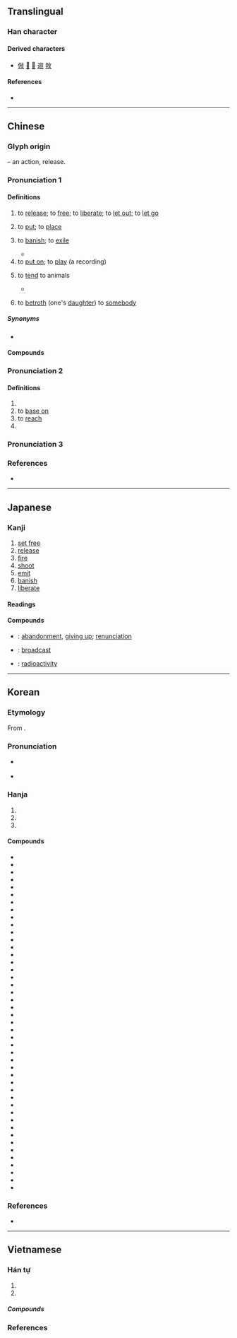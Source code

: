 {{character info}}
==Translingual==
{{stroke order|strokes=8}}

===Han character===
{{Han char|rn=66|rad=攴|as=04|sn=8|four=08240|canj=YSOK|ids=⿰方攵}}

====Derived characters====
* [[倣]] [[𤊦]] [[𥓴]] [[䢟]] [[敖]]

====References====
* {{Han ref|kx=0469.030|dkj=13133|dj=0818.050|hdz=21451.110|uh=653E|ud=25918|bh=A9F1|bd=43505}}

----

==Chinese==
{{zh-forms}}

===Glyph origin===
{{Han etym}}
{{Han compound|方|攴|alt2=攵|t2=hand, action|ls=psc|c1=p|c2=s}} – an action, release.

===Pronunciation 1===
{{zh-pron
|m=fàng
|m-s=fang4
|c=fong3
|c-t=
|g=fong4
|h=pfs=piong/fong;gd=biong4/fong4
|h_note=piong - vernacular; fong - literary
|j=fon3
|mb=bo̤̿ng/huo̤̿ng
|mb=bo̤̿ng - vernacular; huo̤̿ng - literary
|md=huóng/buóng
|mn=ml,jj,tw:pàng/ml,jj,tw:hàng/ml,jj,tw:hòng
|mn_note=pàng - vernacular; hàng - vernacular (“to swell”, also written as 胮); hòng - literary
|mn-t=bang3/huang3
|mn-t_note=bang3 - vernacular; huang3 - literary
|w=2faan
|x=fan4
|mc=2
|oc=2,2
|ma=y
|cat=v
}}

====Definitions====
{{zh-hanzi}}

# to [[release]]; to [[free]]; to [[liberate]]; to [[let out]]; to [[let go]]
#: {{zh-x|放 鞭炮|to '''set off''' firecrackers}}
# to [[put]]; to [[place]]
#: {{zh-x|把 書本 放 在 桌子{zi} 上{shang}。|'''Place''' the books on the desk.}}
# {{zh-o}} to [[banish]]; to [[exile]]
#* {{zh-x|^齊 ^宣-王 問 曰：「^湯 放 ^桀，^武王 伐 ^紂，有 諸？」|[[w:King Xuan of Qi|King Xuan of Qi]] asked, saying, 'Was it so, that [[w:Tang of Shang|Tang]] banished [[w:Jie of Xia|Jie]], and that [[w:King Wu of Zhou|King Wu]] smote [[w:King Zhou of Shang|Zhou]]?'|ref=Mencius-L}}
# to [[put on]]; to [[play]] (a recording)
#: {{zh-x|放 音樂|to '''play''' music}}
# to [[tend]] to animals
#* {{quote-book|zh|year=1949|editor={{w2|zh|林漢達}}|quotee={{lang|zh|劉廷雙}}|chapter={{lang|zh|文盲農民的成績}}|title={{lang|zh|新文字手冊}} (Sin Wenz Shouce)|trans-title=|edition=1st|publisher={{lang|zh|中華書局出版}} (Zhonghua Shugy Chuban)|pageurl=|page=29}}
#*: {{lang|zh|{{ruby|[我](Wo)[從](cung)[八歲](ba-suei)[到](dao)[十一](sh-i)[歲](suei)，[在](zai)[堡](Pu)[石](Sh)[圖](Tu)[張](Zhang)[洪貴](Hung-guei)[家](gia)'''[放](Fang)[&#32;](&#40;fang&#41;)'''[豬](Zhu)[&#32;](&#40;zhu&#41;)，[二](r)[年](nian)。[十一](Sh-i)[歲](suei)[到](dao)[十三](sh-san)[歲](suei)，[在](zai)[茂林](Maolin)[東](dung)[孟移屯](Mengjituen)[劉](Liu)[長春](Chang-Chuen)[家](gia)'''[放](fang)'''[馬](ma)。}}}}
#*:: {{zh-x|我 從 八-歲 到 十一-歲，在 ^堡{pù}石圖 @^張.^洪貴 家 放豬，二-年。十一-歲 到 十三-歲，在 ^茂林 東 ^孟移屯 @^劉.^長春 家 放馬。|From eight years of age to eleven years of age, I served as a [[swineherd]] for Zhang Honggui at Pushitu for two years. From eleven years of age to thirteen years of age, I served as a [[groom]] for Liu Changchun at East Mengyitun, Maolin.|M-NE}}
# {{lb|zh|Sichuanese}} to [[betroth]] (one's [[daughter]]) to [[somebody]]
#: {{zh-syn|許配}}

=====Synonyms=====
* {{sense|to place}}
{{zh-dial}}

====Compounds====
{{zh-der|放屁|放射性|寄放|大放厥詞|休牛放馬|弧放電|大放厥辭|宏放|心花怒放|停放|大放異采|下放|存放|性開放|大放光明|彈性放假|奔放|天放|劈牌放對|不放心|仙人放屁|含苞待放|怒放|公地放領|得錢賣放|安放|不放鬆|含苞未放|大放盤|州官放火|展放|不放逸|尖端放電|小放牛|一床三放|奢放|大放悲聲|大放異彩|外放|亂放炮|含苞欲放|吊放聲納|平放|投放|放誕不羈|放肆荒唐|放假|放蕩不羈|放逐|放下屠刀|收放自如|放下身段|放誕風流|毛寶放龜|放蕩任氣|燃放|放歌|放堂|放著|放量|放刁|放牧|放燈|放熱反應|疏放|放情丘壑|放睡|放魚入海|放馬後砲|放誕詭僻|放年學|放稅|有的放矢|放翁|放言高論|放手|放包袱|放縱不拘|放船|放寬|放映室|放緩|放賞|放野|放牛歸馬|放心不下|放養|放縱不羈|放二四|放赦|放恣|殺人放火|放山雞|放生會|放人一馬|放散|放刁撒潑|放夜|放射汙染|放膽|放羊|拆放市場|放鷹逐犬|放死放活|放風箏|撒放|放腳|捉放曹|放棄|放野鵓鴿|放水鴨|摩頂放踵|排放|放射|抒放|放斷鷂|放印子錢|放射化學|放映|放下臉|放手一搏|放倒身|放響炮|放手銃|放精神著|放過一馬|放翻|放乖|放屁添風|放魚|放口風|放懷|生放|放慢線兒|放溜|放在眼裡|放告|放平|放入|放災|播放|放鴿子|放小菜兒|放浪不羈|放富差貧|放賴|放映影幕|放頭|放風|放黨|放話|放肆|放粥|放冷箭|放腳隊|放款|放眼望去|放寬心|放桄兒|放尊重|放屁文字|放帳|百花齊放|牧放|放花|放定|放屁辣臊|放來生債|放眼|放乖潑|放射源|海洋放流|放大率|放良書|擔保放款|放牛吃草|放命|放勛|放解|放心|放水燈|放眼天下|放虎自衛|盤放|放在心上|放囊的|放虎歸山|放生|擺放|放步|放水火|放射線|放黜|放鷹|放缺|放停|放置|放大器|放屏|放下黑臉|放重|放空炮|放煙幕|放大|放馬過來|放意|放任自流|放進|放爆竹|放焰口|放工|放京債|放懞掙|放過|放龍入海|放療|放火|放潑|放青|放紛|盛放|放告牌|放飯流歠|放免|白放|放縱|狂放|抵押放款|放誕|放浪形骸|放對|放曠|撒騷放屁|放榜|放浪|放倒|放空|放影機|放邪火|放箭|牧牛放馬|放假日|放任行為|放學|放走|放歹|放映機|投資放款|放春|活期放款|流放|放洋|放獵|放債|放聲大哭|施放|放出手眼|無的放矢|放行|放番|押放|放牛班|放刁把濫|發放|放淤|歸馬放牛|放電|放封|放聲|放言|放牌|放屁蟲|放領|放牧地|放慢|放哨|放盤|放口|放冷炮|放良|放人|放牧業|放肆話|放血|放河燈|桀逆放恣|放臣|曠放|放開|撒潑放刁|放蕩弛縱|放任|放頭牌|放響馬|放鞭炮|放青苗|放野火|放達|放車|放賑|放蕩|放荒|放花炮|放花兒|放線|放空氣|放目|放狂乖|放炮|放水|放氣|放晴|放意暢懷|放大鏡|放下|放鬆|攙放|放參|放牛|誕放|耕地放領|開放系統|解放軍|開放電路|行放|釋放|縱放心猿|解放區|頓放|馬放南山|素放|輝光放電|飛放|粗放農業|見兔放鷹|解放|酣放|綻放|鳴放運動|驗放|驁放|買放|開放醫院|頹放|索放|豪放雄邁|賣放|貼放|置放|開放舞臺|開放空間|開放|豪放派|錄放影機|跌蕩放言|豪奢放逸|豪放不羈|豪放|自由放任|縱放|倒放}}

===Pronunciation 2===
{{zh-pron
|m=fǎng
|c=fong2
|dial=n
|mc=1
|oc=1,1
|cat=v,pn
}}

====Definitions====
{{zh-hanzi}}

# {{zh-alt-form|仿|to imitate; to resemble}}
# to [[base on]]
# to [[reach]]
# {{surname|zh}}

===Pronunciation 3===
{{zh-see|方|v}}

{{zh-cat|Beginning}}

===References===
* {{R:yue:mfccd}}

----

==Japanese==

===Kanji===
{{ja-kanji|grade=3|rs=攴04}}

# [[set free]]
# [[release]]
# [[fire]]
# [[shoot]]
# [[emit]]
# [[banish]]
# [[liberate]]

====Readings====
{{ja-readings
|goon=ほう
|kanon=ほう
|kun=はな-す, はな-つ, はな-れる, ほう-る, ゆる-す
}}

====Compounds====
{{der-top|Compounds}}
* {{ja-r|放棄|ほうき}}: [[abandonment]], [[giving up]]; [[renunciation]]
* {{ja-r|放送|ほうそう}}: [[broadcast]]
* {{ja-r|放射能|ほうしゃのう}}: [[radioactivity]]
{{der-bottom}}

----

==Korean==

===Etymology===
From {{der|ko|ltc|-}} {{ltc-l|放|id=2}}. {{hanja-sinjeung|방|pang}}

===Pronunciation===
* {{sense|in {{ko-l|방학|放學}}}} {{ko-hanja-pron|방}}
* {{sense|to release; to shoot; to banish; etc.}} {{ko-hanja-pron|방|l=y}}

===Hanja===
{{ko-hanja-search}}
{{ko-hanja|놓다|놓을|방}}

# {{hanja form of|방|to [[release]]; to [[let go]]; to [[emit]]}}
# {{hanja form of|방|to [[shoot]]; to [[fire]]}}
# {{hanja form of|방|to [[banish]]; to [[exile]]}}

====Compounds====
{{der-top3|Compounds}}
* {{ko-l|방송|放送}}
* {{ko-l|개방|開放}}
* {{ko-l|방치|放置}}
* {{ko-l|방만|放漫}}
* {{ko-l|해방|解放}}
* {{ko-l|석방|釋放}}
* {{ko-l|방기|放棄}}
* {{ko-l|방영|放映}}
* {{ko-l|방종|放縱}}
* {{ko-l|방학|放學}}
* {{ko-l|추방|追放}}
* {{ko-l|방출|放出}}
* {{ko-l|방심|放心}}
* {{ko-l|방면|放免}}
* {{ko-l|방자|放恣}}
* {{ko-l|방과|放課}}
* {{ko-l|방임|放任}}
* {{ko-l|방류|放流}}
* {{ko-l|방화|放火}}
* {{ko-l|방탕|放蕩}}
* {{ko-l|방자|放資}}
* {{ko-l|방전|放電}}
* {{ko-l|방랑|放浪}}
* {{ko-l|민방|民放}}
* {{ko-l|훈방|訓放}}
* {{ko-l|방념|放念}}
* {{ko-l|방뇨|放尿}}
* {{ko-l|방가|放歌}}
* {{ko-l|방렬|放列}}
* {{ko-l|방목|放牧}}
* {{ko-l|방사|放射}}
* {{ko-l|소방|疏放}}
* {{ko-l|결방|決放}}
* {{ko-l|단방|單放}}
* {{ko-l|방생|放生}}
* {{ko-l|방축|放畜}}
* {{ko-l|탄방|誕放}}
* {{ko-l|방수|放水}}
* {{ko-l|방열|放熱}}
* {{ko-l|분방|奔放}}
* {{ko-l|방과|放過}}
* {{ko-l|방광|放光}}
* {{ko-l|방량|放良}}
* {{ko-l|방발|放發}}
* {{ko-l|방성|放聲}}
{{der-bottom}}

===References===
* {{R:hanjadoc|4405}}

----

==Vietnamese==

===Hán tự===
{{vi-readings|rs=攴04
|hanviet=phóng-Trần (1999)
|nom=phúng-btcn, phưng-btcn
}}

# {{han tu form of|phóng|to [[emit]]; to [[launch]]; to [[throw]]; to [[release]]}}
# {{han tu form of|phóng|to [[rush]] [[along]]}}

=====Compounds=====
{{der3|vi
|{{vi-l|解放|giải phóng|}}
|{{vi-l|放火|phóng hoả|}}
|{{vi-l|放生|phóng sinh|}}
|{{vi-l|放釋|phóng thích|}}
|{{vi-l|放射|phóng xạ|}}
|{{vi-l|放大|phóng đại|}}
|{{vi-l|放縱|phóng túng|}}
|{{vi-l|放蕩|phóng đãng|}}
|{{vi-l|放聲|phóng thanh|}}
}}

===References===
<references/>